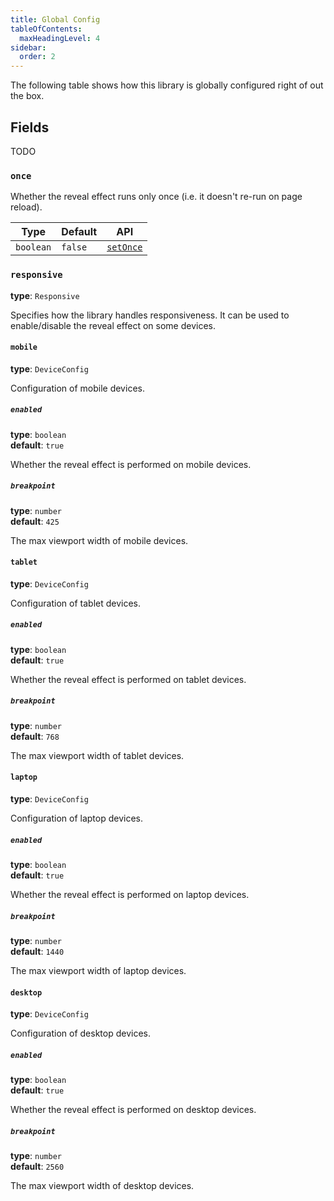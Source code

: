 ```yaml
---
title: Global Config
tableOfContents:
  maxHeadingLevel: 4
sidebar:
  order: 2
---
```



The following table shows how this library is globally configured right of out the box.

## Fields

TODO

### `once`

Whether the reveal effect runs only once (i.e. it doesn't re-run on page reload).

| Type      | Default | API                                 |
| --------- | ------- | ----------------------------------- |
| `boolean` | `false` | [`setOnce`](/reference/api#setonce) |

### `responsive`

**type**: `Responsive`<br/>

Specifies how the library handles responsiveness. It can be used to enable/disable the reveal effect on some devices.

#### `mobile`

**type**: `DeviceConfig`

Configuration of mobile devices.

##### `enabled`

**type**: `boolean`<br/>
**default**: `true`

Whether the reveal effect is performed on mobile devices.

##### `breakpoint`

**type**: `number`<br/>
**default**: `425`

The max viewport width of mobile devices.

#### `tablet`

**type**: `DeviceConfig`

Configuration of tablet devices.

##### `enabled`

**type**: `boolean`<br/>
**default**: `true`

Whether the reveal effect is performed on tablet devices.

##### `breakpoint`

**type**: `number`<br/>
**default**: `768`

The max viewport width of tablet devices.

#### `laptop`

**type**: `DeviceConfig`

Configuration of laptop devices.

##### `enabled`

**type**: `boolean`<br/>
**default**: `true`

Whether the reveal effect is performed on laptop devices.

##### `breakpoint`

**type**: `number`<br/>
**default**: `1440`

The max viewport width of laptop devices.

#### `desktop`

**type**: `DeviceConfig`

Configuration of desktop devices.

##### `enabled`

**type**: `boolean`<br/>
**default**: `true`

Whether the reveal effect is performed on desktop devices.

##### `breakpoint`

**type**: `number`<br/>
**default**: `2560`

The max viewport width of desktop devices.
